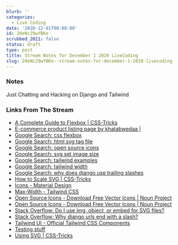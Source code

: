 ```yaml
---
blurb: ''
categories:
  - Live Coding
date: '2020-12-01T00:00:00'
id: 20eNc29wYBKe
scrubbed_2021: false
status: draft
type: post
title: Stream Notes for December 1 2020 LiveCoding
slug: 20eNc29wYBKe--stream-notes-for-december-1-2020-livecoding
---
```


### Notes

Just Chatting and Hacking on Django and Tailwind


### Links From The Stream


- [A Complete Guide to Flexbox | CSS-Tricks](https://css-tricks.com/snippets/css/a-guide-to-flexbox/)
- [E-commerce product listing page by khatabwedaa |](https://tailwindcomponents.com/component/e-commerce-product-listing-page)
- [Google Search: css flexbox](https://www.google.com/search?client=safari&rls=en&q=css+flexbox&ie=UTF-8&oe=UTF-8)
- [Google Search: html svg tag file](https://www.google.com/search?client=safari&rls=en&q=html+svg+tag+file&ie=UTF-8&oe=UTF-8)
- [Google Search: open source icons](https://www.google.com/search?client=safari&rls=en&q=open+source+icons&ie=UTF-8&oe=UTF-8)
- [Google Search: svg set image size](https://www.google.com/search?client=safari&rls=en&q=svg+set+image+size&ie=UTF-8&oe=UTF-8)
- [Google Search: tailwind examples](https://www.google.com/search?client=safari&rls=en&q=tailwind+examples&ie=UTF-8&oe=UTF-8)
- [Google Search: tailwind width](https://www.google.com/search?client=safari&rls=en&q=tailwind+width&ie=UTF-8&oe=UTF-8)
- [Google Search: why does django use trailing slashes](https://www.google.com/search?client=safari&rls=en&q=why+does+django+use+trailing+slashes&ie=UTF-8&oe=UTF-8)
- [How to Scale SVG | CSS-Tricks](https://css-tricks.com/scale-svg/)
- [Icons - Material Design](https://material.io/resources/icons/?icon=support&style=baseline)
- [Max-Width - Tailwind CSS](https://tailwindcss.com/docs/max-width)
- [Open Source Icons - Download Free Vector Icons | Noun Project](https://thenounproject.com/term/open-source/23911/)
- [Open Source Icons - Download Free Vector Icons | Noun Project](https://thenounproject.com/term/open-source/749139/)
- [Stack Overflow: Do I use img, object, or embed for SVG files?](https://stackoverflow.com/questions/4476526/do-i-use-img-object-or-embed-for-svg-files)
- [Stack Overflow: Why django urls end with a slash?](https://stackoverflow.com/questions/42212122/why-django-urls-end-with-a-slash/42213107)
- [Tailwind UI - Official Tailwind CSS Components](https://tailwindui.com/preview)
- [Testing stuff](https://codepen.io/snorkss/full/qBNzqQG)
- [Using SVG | CSS-Tricks](https://css-tricks.com/using-svg/)
